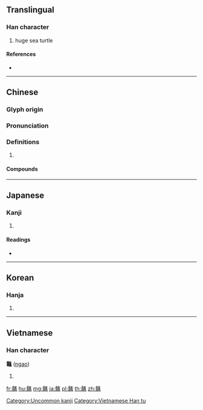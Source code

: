 {{character info/new}}
{{also|鰲|鳌}}
==Translingual==

===Han character===
{{Han char|rn=205|rad=黽|as=10|sn=23|four=48717|canj=GKRXU}}

# huge sea turtle

====References====
* {{Han ref|kx=1524.240|dkj=48301|dj=2060.070|hdz=74770.200|uh=9F07|ud=40711|bh=C652|bd=50770}}

----

==Chinese==
{{zh-forms}}

===Glyph origin===
{{Han etym}}

===Pronunciation===
{{zh-pron
|m=áo
|c=ngou4
|mc=y
|oc=y
|cat=
}}

===Definitions===
{{zh-hanzi}}

# {{rfdef|zh}}

====Compounds====
{{zh-der|獨占鼇頭|鼇山|釣鼇|鼇頭|鼇峰|鼇頭獨占|鼇署|釣鼇客|鼇抃|鼇戴|鼇背負山}}

----

==Japanese==

===Kanji===
{{ja-kanji|grade=|rs=黽10}}

# {{defn|lang=ja|sort=黽10}}

====Readings====
* {{ja-readings|on=[[ごう]] (gō)|kun=[[おおがめ]] (oogame)}}

----

==Korean==

===Hanja===
{{ko-hanja|hangeul=오|eumhun=|rv=o|mr=o|y=o}}

# {{defn|lang=ko|sort=黽10}}

[[Category:Uncommon kanji]]

----

==Vietnamese==

===Han character===
'''鼇''' ([[ngao]])

# {{defn|lang=vi}}

[[Category:Vietnamese Han tu]]

[[fr:鼇]]
[[hu:鼇]]
[[mg:鼇]]
[[ja:鼇]]
[[pl:鼇]]
[[th:鼇]]
[[zh:鼇]]